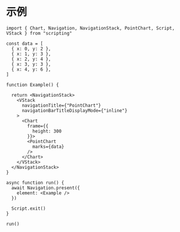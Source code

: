# 示例

```tsx
import { Chart, Navigation, NavigationStack, PointChart, Script, VStack } from "scripting"

const data = [
  { x: 0, y: 2 },
  { x: 1, y: 3 },
  { x: 2, y: 4 },
  { x: 3, y: 3 },
  { x: 4, y: 6 },
]

function Example() {

  return <NavigationStack>
    <VStack
      navigationTitle={"PointChart"}
      navigationBarTitleDisplayMode={"inline"}
    >
      <Chart
        frame={{
          height: 300
        }}>
        <PointChart
          marks={data}
        />
      </Chart>
    </VStack>
  </NavigationStack>
}

async function run() {
  await Navigation.present({
    element: <Example />
  })

  Script.exit()
}

run()
```